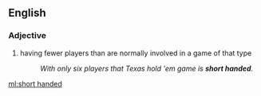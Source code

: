 {{also|short-handed}}
==English==

===Adjective===
{{en-adj|head=[[short]] [[handed]]|-}}

# {{label|en|poker}} having fewer players than are normally involved in a game of that type
#: ''With only six players that Texas hold 'em game is '''short handed'''.''

[[ml:short handed]]